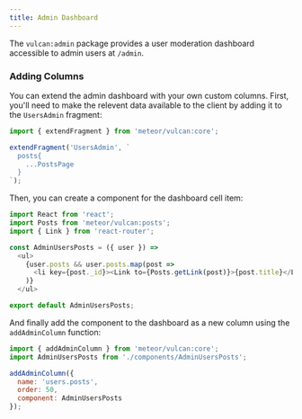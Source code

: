```yaml
---
title: Admin Dashboard
---
```


The `vulcan:admin` package provides a user moderation dashboard accessible to admin users at `/admin`.

### Adding Columns

You can extend the admin dashboard with your own custom columns. First, you'll need to make the relevent data available to the client by adding it to the `UsersAdmin` fragment:

```js
import { extendFragment } from 'meteor/vulcan:core';

extendFragment('UsersAdmin', `
  posts{
    ...PostsPage
  }
`);
```

Then, you can create a component for the dashboard cell item:

```js
import React from 'react';
import Posts from 'meteor/vulcan:posts';
import { Link } from 'react-router';

const AdminUsersPosts = ({ user }) => 
  <ul>
    {user.posts && user.posts.map(post => 
      <li key={post._id}><Link to={Posts.getLink(post)}>{post.title}</Link></li>
    )}
  </ul>

export default AdminUsersPosts;
```

And finally add the component to the dashboard as a new column using the `addAdminColumn` function:

```js
import { addAdminColumn } from 'meteor/vulcan:core';
import AdminUsersPosts from './components/AdminUsersPosts';

addAdminColumn({
  name: 'users.posts',
  order: 50,
  component: AdminUsersPosts
});
```